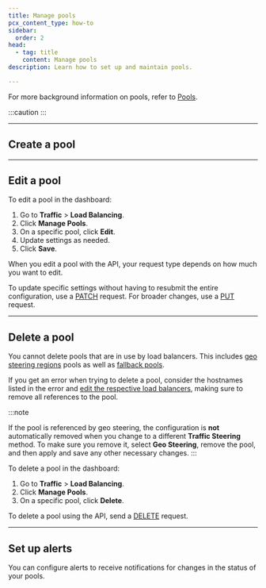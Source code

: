 ```yaml
---
title: Manage pools
pcx_content_type: how-to
sidebar:
  order: 2
head:
  - tag: title
    content: Manage pools
description: Learn how to set up and maintain pools.

---
```



<GlossaryDefinition term="pool" />

For more background information on pools, refer to [Pools](/load-balancing/pools/).

:::caution
 <Render file="endpoints-introduction-callout" /> 
:::

***

## Create a pool

<Tabs> <TabItem label="dashboard">

<Render file="pool-create" />

</TabItem> <TabItem label="api">

<Render file="pool-create-api" />

</TabItem> </Tabs>

***

## Edit a pool

<Tabs> <TabItem label="dashboard">

To edit a pool in the dashboard:

1. Go to **Traffic** > **Load Balancing**.
2. Click **Manage Pools**.
3. On a specific pool, click **Edit**.
4. Update settings as needed.
5. Click **Save**.

</TabItem> <TabItem label="api">

When you edit a pool with the API, your request type depends on how much you want to edit.

To update specific settings without having to resubmit the entire configuration, use a [PATCH](/api/operations/account-load-balancer-pools-patch-pool) request. For broader changes, use a [PUT](/api/operations/account-load-balancer-pools-update-pool) request.

</TabItem> </Tabs>

***

## Delete a pool

You cannot delete pools that are in use by load balancers. This includes [geo steering regions](/load-balancing/understand-basics/traffic-steering/steering-policies/geo-steering/#region-steering) pools as well as [fallback pools](/load-balancing/understand-basics/health-details/#fallback-pools).

If you get an error when trying to delete a pool, consider the hostnames listed in the error and [edit the respective load balancers](/load-balancing/load-balancers/create-load-balancer/), making sure to remove all references to the pool.

:::note

If the pool is referenced by geo steering, the configuration is **not** automatically removed when you change to a different **Traffic Steering** method. To make sure you remove it, select **Geo Steering**, remove the pool, and then apply and save any other necessary changes. 
:::

<Tabs> <TabItem label="dashboard">

To delete a pool in the dashboard:

1. Go to **Traffic** > **Load Balancing**.
2. Click **Manage Pools**.
3. On a specific pool, click **Delete**.

</TabItem> <TabItem label="api">

To delete a pool using the API, send a [DELETE](/api/operations/account-load-balancer-pools-delete-pool) request.

</TabItem> </Tabs>

***

## Set up alerts

You can configure alerts to receive notifications for changes in the status of your pools.

<AvailableNotifications product="Load Balancing" />

<Render file="get-started" product="notifications" />
